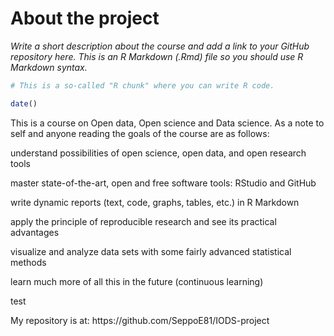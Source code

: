 
# About the project

*Write a short description about the course and add a link to your GitHub repository here. This is an R Markdown (.Rmd) file so you should use R Markdown syntax.*

```r
# This is a so-called "R chunk" where you can write R code.

date()

```

This is a course on Open data, Open science and Data science. As a note to self and anyone reading the goals of the course are as follows: 

understand possibilities of open science, open data, and open research tools

master state-of-the-art, open and free software tools: RStudio and GitHub

write dynamic reports (text, code, graphs, tables, etc.) in R Markdown

apply the principle of reproducible research and see its practical advantages

visualize and analyze data sets with some fairly advanced statistical methods

learn much more of all this in the future (continuous learning)

test

My repository is at:
https://github.com/SeppoE81/IODS-project

